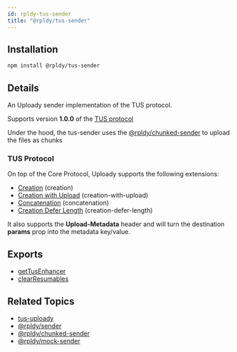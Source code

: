```yaml
---
id: rpldy-tus-sender
title: "@rpldy/tus-sender"
---
```


## Installation

```bash npm2yarn
npm install @rpldy/tus-sender
```

## Details

An Uploady sender implementation of the TUS protocol.

Supports version **1.0.0** of the [TUS protocol](https://tus.io/protocols/resumable-upload.html)

Under the hood, the tus-sender uses the [@rpldy/chunked-sender](rpldy-chunked-sender) to upload the files as chunks

### TUS Protocol

On top of the Core Protocol, Uploady supports the following extensions:

- [Creation](https://tus.io/protocols/resumable-upload.html#creation) (creation)
- [Creation with Upload](https://tus.io/protocols/resumable-upload.html#creation-with-upload) (creation-with-upload)
- [Concatenation](https://tus.io/protocols/resumable-upload.html#concatenation) (concatenation)
- [Creation Defer Length](https://tus.io/protocols/resumable-upload.html#upload-defer-length) (creation-defer-length)

It also supports the __Upload-Metadata__ header and will turn the destination __params__ prop into the metadata key/value.

## Exports

* [getTusEnhancer](../api/enhancersgetTusEnhancer)
* [clearResumables](../api/utils/clearResumables)

## Related Topics

* [tus-uploady](rpldy-tus-uploady)
* [@rpldy/sender](rpldy-sender)
* [@rpldy/chunked-sender](rpldy-chunked-sender)
* [@rpldy/mock-sender](mock-sender)

